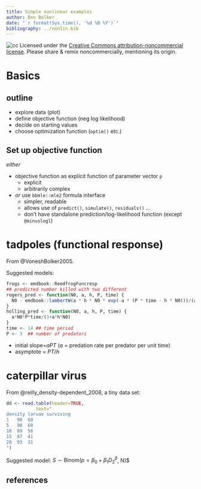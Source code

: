 ```yaml
---
title: Simple nonlinear examples
author: Ben Bolker
date: "`r format(Sys.time(), '%d %B %Y')`"
bibliography: ../nonlin.bib
---
```


![cc](pix/cc-attrib-nc.png)
Licensed under the 
[Creative Commons attribution-noncommercial license](http://creativecommons.org/licenses/by-nc/3.0/).
Please share \& remix noncommercially, mentioning its origin.

# Basics

## outline

- explore data (plot)
- define objective function (neg log likelihood)
- decide on starting values
- choose optimization function (`optim()` etc.)

## Set up objective function

*either* 

- objective function as explicit function of parameter vector `p`
     - explicit
	 - arbitrarily complex
- *or* use `bbmle::mle2` formula interface
     - simpler, readable
	 - allows use of `predict()`, `simulate()`, `residuals()` ...
     - don't have standalone prediction/log-likelihood function (except `@minuslogl`)

# tadpoles (functional response)

From @VoneshBolker2005.

Suggested models:

```r
frogs <- emdbook::ReedfrogFuncresp
## predicted number killed with two different 
rogers_pred <- function(N0, a, h, P, time) {
  N0 - emdbook::lambertW(a * h * N0 * exp(-a * (P * time - h * N0)))/(a * h)
}
holling_pred <- function(N0, a, h, P, time) {
  a*N0*P*time/(1+a*h*N0)
}
time <- 14 ## time period
P <- 3  ## number of predators
```

- initial slope=$aPT$ ($a$ = predation rate per predator per unit time)
- asymptote = $PT/h$

# caterpillar virus

From @reilly_density-dependent_2008, a tiny data set:

```r
dd <- read.table(header=TRUE,
           text="
density larvae surviving
1   90  60
5   90  60
10  89  56
15  87  41
20  93  31
")
```

Suggested model: $S \sim \textrm{Binom}(p=\beta_0 + \beta_1 D^\beta_2$, N)$

## references
